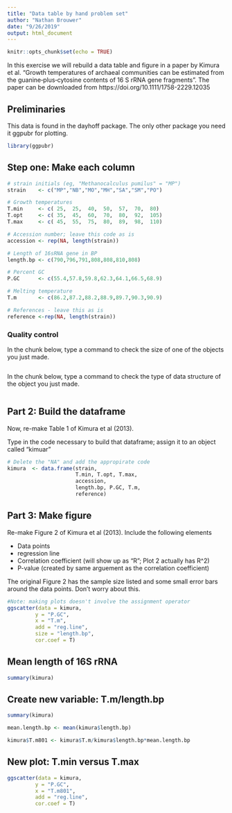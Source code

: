 ```yaml
---
title: "Data table by hand problem set"
author: "Nathan Brouwer"
date: "9/26/2019"
output: html_document
---
```


```r
knitr::opts_chunk$set(echo = TRUE)
```


In this exercise we will rebuild a data table and figure in a paper by Kimura et al. "Growth temperatures of archaeal communities can be estimated from the guanine‐plus‐cytosine contents of 16 S rRNA gene fragments".  The paper can be downloaded from https://doi.org/10.1111/1758-2229.12035


## Preliminaries

This data is found in the dayhoff package.  The only other package you need it ggpubr for plotting.

```r
library(ggpubr)
```



## Step one: Make each column

```r
# strain initials (eg, "Methanocalculus pumilus" = "MP")
strain    <- c("MP","NB","MO","MH","SA","SM","PO")

# Growth temperatures
T.min     <- c( 25,  25,  40,  50,  57,  70,  80)
T.opt     <- c( 35,  45,  60,  70,  80,  92,  105)
T.max     <- c( 45,  55,  75,  80,  89,  98,  110)

# Accession number; leave this code as is
accession <- rep(NA, length(strain))

# Length of 16sRNA gene in BP
length.bp <- c(790,796,791,808,808,810,808)

# Percent GC
P.GC      <- c(55.4,57.8,59.8,62.3,64.1,66.5,68.9)

# Melting temperature
T.m       <- c(86.2,87.2,88.2,88.9,89.7,90.3,90.9)

# References - leave this as is
reference <-rep(NA, length(strain))


```


### Quality control

In the chunk below, type a command to check the size of one of the objects you just made.
```r

```


In the chunk below, type a command to check the type of data structure of the object you just made.
```r

```


## Part 2: Build the dataframe

Now, re-make Table 1 of Kimura et al (2013).

Type in the code necessary to build that dataframe; assign it to an object called "kimuar"
```r
# Delete the "NA" and add the appropirate code
kimura  <- data.frame(strain, 
                      T.min, T.opt, T.max, 
                      accession,
                      length.bp, P.GC, T.m, 
                      reference)
```


## Part 3: Make figure

Re-make Figure 2 of Kimura et al (2013).  Include the following elements 

* Data points
* regression line
* Correlation coefficient (will show up as "R"; Plot 2 actually has R^2)
* P-value (created by same arguement as the correlation coefficient)

The original Figure 2 has the sample size listed and some small error bars around the data points.  Don't worry about this.

```r
#Note: making plots doesn't involve the assignment operator
ggscatter(data = kimura,
         y = "P.GC",
         x = "T.m",
         add = "reg.line",
         size = "length.bp",
         cor.coef = T)
```

## Mean length of 16S rRNA

```r
summary(kimura)
```



## Create new variable: T.m/length.bp


```r
summary(kimura)
```

```r
mean.length.bp <- mean(kimura$length.bp)
```




```r
kimura$T.m801 <- kimura$T.m/kimura$length.bp*mean.length.bp
```



## New plot: T.min versus T.max


```r
ggscatter(data = kimura,
         y = "P.GC",
         x = "T.m801",
         add = "reg.line",
         cor.coef = T)
```

